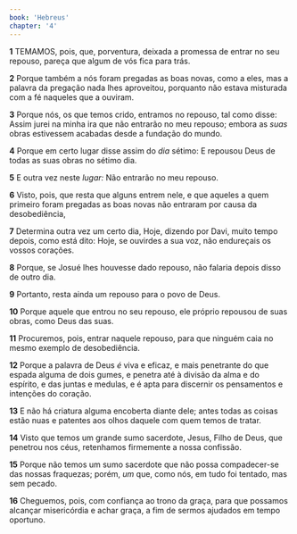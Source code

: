 ```yaml
---
book: 'Hebreus'
chapter: '4'
---
```


**1** TEMAMOS, pois, que, porventura, deixada a promessa de entrar no seu repouso, pareça que algum de vós fica para trás.

**2** Porque também a nós foram pregadas as boas novas, como a eles, mas a palavra da pregação nada lhes aproveitou, porquanto não estava misturada com a fé naqueles que a ouviram.

**3** Porque nós, os que temos crido, entramos no repouso, tal como disse: Assim jurei na minha ira que não entrarão no meu repouso; embora as _suas_ obras estivessem acabadas desde a fundação do mundo.

**4** Porque em certo lugar disse assim do _dia_ sétimo: E repousou Deus de todas as suas obras no sétimo dia.

**5** E outra vez neste _lugar:_ Não entrarão no meu repouso.

**6** Visto, pois, que resta que alguns entrem nele, e que aqueles a quem primeiro foram pregadas as boas novas não entraram por causa da desobediência,

**7** Determina outra vez um certo dia, Hoje, dizendo por Davi, muito tempo depois, como está dito: Hoje, se ouvirdes a sua voz, não endureçais os vossos corações.

**8** Porque, se Josué lhes houvesse dado repouso, não falaria depois disso de outro dia.

**9** Portanto, resta ainda um repouso para o povo de Deus.

**10** Porque aquele que entrou no seu repouso, ele próprio repousou de suas obras, como Deus das suas.

**11** Procuremos, pois, entrar naquele repouso, para que ninguém caia no mesmo exemplo de desobediência.

**12** Porque a palavra de Deus _é_ viva e eficaz, e mais penetrante do que espada alguma de dois gumes, e penetra até à divisão da alma e do espírito, e das juntas e medulas, e é apta para discernir os pensamentos e intenções do coração.

**13** E não há criatura alguma encoberta diante dele; antes todas as coisas estão nuas e patentes aos olhos daquele com quem temos de tratar.

**14** Visto que temos um grande sumo sacerdote, Jesus, Filho de Deus, que penetrou nos céus, retenhamos firmemente a nossa confissão.

**15** Porque não temos um sumo sacerdote que não possa compadecer-se das nossas fraquezas; porém, _um_ que, como nós, em tudo foi tentado, mas sem pecado.

**16** Cheguemos, pois, com confiança ao trono da graça, para que possamos alcançar misericórdia e achar graça, a fim de sermos ajudados em tempo oportuno.
